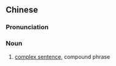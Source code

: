 {{also|复句}}
==Chinese==
{{zh-forms|s=复句}}

===Pronunciation===
{{zh-pron
|m=fùjù
|c=fuk1 geoi3
|cat=n
}}

===Noun===
{{zh-noun}}

# [[complex sentence]], compound phrase {{gloss|sentence containing one independent clause and no dependent clause}}

{{zh-cat|Grammar}}